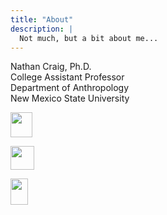 ```yaml
---
title: "About"
description: |
  Not much, but a bit about me...
---
```


Nathan Craig, Ph.D.\
College Assistant Professor\
Department of Anthropology\
New Mexico State University

[![](images/NM_State_Mark.png){width="35" height="40"}](https://anthropology.nmsu.edu/)

[![](images/zotero_32x32x32.png){width="38"}](https://www.zotero.org/ncraig/)

[![](images/AVIDlogo_small.jpg){width="28" height="42"}](https://avid.chihuahuan.org/)
